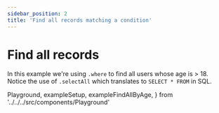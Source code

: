 ```yaml
---
sidebar_position: 2
title: 'Find all records matching a condition'
---
```


# Find all records

In this example we're using `.where` to find all users whose age is > 18.
Notice the use of `.selectAll` which translates to `SELECT * FROM` in SQL.

  Playground,
  exampleSetup,
  exampleFindAllByAge,
} from '../../../src/components/Playground'

<Playground code={exampleFindAllByAge} setupCode={exampleSetup} />
